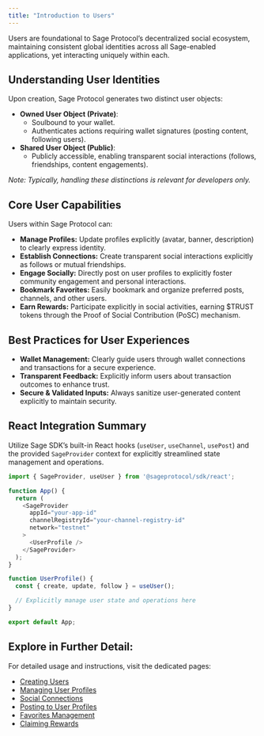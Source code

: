 ```yaml
---
title: "Introduction to Users"
---
```


Users are foundational to Sage Protocol’s decentralized social ecosystem, maintaining consistent global identities across all Sage-enabled applications, yet interacting uniquely within each.

## Understanding User Identities

Upon creation, Sage Protocol generates two distinct user objects:

- **Owned User Object (Private)**:
  - Soulbound to your wallet.
  - Authenticates actions requiring wallet signatures (posting content, following users).
- **Shared User Object (Public)**:
  - Publicly accessible, enabling transparent social interactions (follows, friendships, content engagements).

_Note: Typically, handling these distinctions is relevant for developers only._

## Core User Capabilities

Users within Sage Protocol can:

- **Manage Profiles:** Update profiles explicitly (avatar, banner, description) to clearly express identity.
- **Establish Connections:** Create transparent social interactions explicitly as follows or mutual friendships.
- **Engage Socially:** Directly post on user profiles to explicitly foster community engagement and personal interactions.
- **Bookmark Favorites:** Easily bookmark and organize preferred posts, channels, and other users.
- **Earn Rewards:** Participate explicitly in social activities, earning \$TRUST tokens through the Proof of Social Contribution (PoSC) mechanism.

## Best Practices for User Experiences

- **Wallet Management:** Clearly guide users through wallet connections and transactions for a secure experience.
- **Transparent Feedback:** Explicitly inform users about transaction outcomes to enhance trust.
- **Secure & Validated Inputs:** Always sanitize user-generated content explicitly to maintain security.

## React Integration Summary

Utilize Sage SDK’s built-in React hooks (`useUser`, `useChannel`, `usePost`) and the provided `SageProvider` context for explicitly streamlined state management and operations.

```typescript
import { SageProvider, useUser } from '@sageprotocol/sdk/react';

function App() {
  return (
    <SageProvider
      appId="your-app-id"
      channelRegistryId="your-channel-registry-id"
      network="testnet"
    >
      <UserProfile />
    </SageProvider>
  );
}

function UserProfile() {
  const { create, update, follow } = useUser();

  // Explicitly manage user state and operations here
}

export default App;
```

## Explore in Further Detail:

For detailed usage and instructions, visit the dedicated pages:

- [Creating Users](#)
- [Managing User Profiles](#)
- [Social Connections](#)
- [Posting to User Profiles](#)
- [Favorites Management](#)
- [Claiming Rewards](#)
